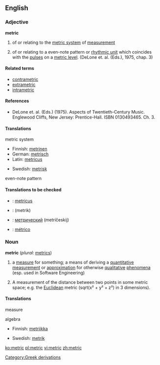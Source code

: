 ==English==

===Adjective===
'''metric'''
#of or relating to the [[metric system]] of [[measurement]]
#{{music}} of or relating to a even-note pattern or [[rhythmic unit]] which coincides with the [[pulse]]s on a [[metric level]]. (DeLone et. al. (Eds.), 1975, chap. 3)

====Related terms====
*[[contrametric]]
*[[extrametric]]
*[[intrametric]]

====References====
*DeLone et. al. (Eds.) (1975). Aspects of Twentieth-Century Music. Englewood Cliffs, New Jersey: Prentice-Hall. ISBN 0130493465. Ch. 3.

====Translations====
;metric system
{{top}}
*Finnish: [[metrinen]]
*German: [[metrisch]] {{n}}
*Latin: [[metricus]]
{{mid}}
*Swedish: [[metrisk]]
{{bottom}}

;even-note pattern
{{top}}
{{mid}}
{{bottom}}

====Translations to be checked====
*{{ttbc|Latin}}: [[metricus]]
*{{ttbc|Persian}}: {{FAchar|[[متریک]]}} (metrik)
*{{ttbc|Russian}}: [[метрический]] (metríčeskij)
*{{ttbc|Spanish}}: [[métrico]]

===Noun=== 
'''metric'''  (''plural:'' [[metrics]])
#a [[measure]] for something; a means of deriving a [[quantitative]] [[measurement]] or [[approximation]] for otherwise [[qualitative]] [[phenomena]] (esp. used in Software Engineering)
# {{algebra}} A measurement of the distance between two points in some metric space; e.g. the [[Euclidean]] metric (sqrt(x&sup2; + y&sup2; + z&sup2;) in 3 dimensions).

====Translations====
;measure
{{top}}
{{mid}}
{{bottom}}

;algebra
{{top}}
*Finnish: [[metriikka]]
{{mid}}
*Swedish: [[metrik]]
{{bottom}}

[[Category:Greek derivations]]

[[ko:metric]]
[[pl:metric]]
[[vi:metric]]
[[zh:metric]]